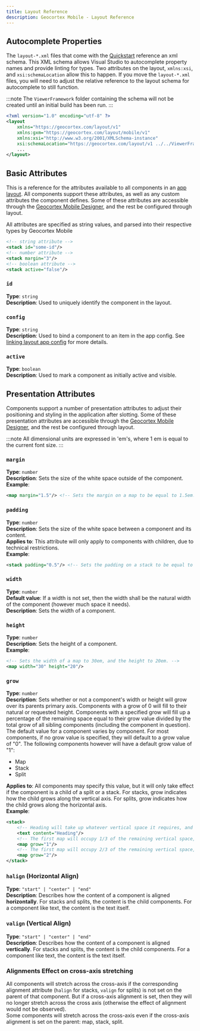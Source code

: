 ```yaml
---
title: Layout Reference
description: Geocortex Mobile - Layout Reference
---
```



## Autocomplete Properties

The `layout-*.xml` files that come with the [Quickstart](sdk-getting-started.mdx) reference an xml schema. This XML schema allows Visual Studio to autocomplete property names and provide linting for types. Two attributes on the layout, `xmlns:xsi`, and `xsi:schemaLocation` allow this to happen. If you move the `layout-*.xml` files, you will need to adjust the relative reference to the layout schema for autocomplete to still function.

:::note
The `ViewerFramework` folder containing the schema will not be created until an initial build has been run.
:::

```xml
<?xml version="1.0" encoding="utf-8" ?>
<layout
    xmlns="https://geocortex.com/layout/v1"
    xmlns:gxm="https://geocortex.com/layout/mobile/v1"
    xmlns:xsi="http://www.w3.org/2001/XMLSchema-instance"
    xsi:schemaLocation="https://geocortex.com/layout/v1 ../../ViewerFramework/layout/layout-mobile.xsd">
    ...
</layout>
```

## Basic Attributes

This is a reference for the attributes available to all components in an [app layout](configuration-layout.mdx). All components support these attributes, as well as any custom attributes the component defines. Some of these attributes are accessible through the [Geocortex Mobile Designer](https://apps.geocortex.com/mobileviewer/designer/), and the rest be configured through layout.

All attributes are specified as string values, and parsed into their respective types by Geocortex Mobile

```xml
<!-- string attribute -->
<stack id="some-id"/>
<!-- number attribute -->
<stack margin="3"/>
<!-- boolean attribute -->
<stack active="false"/>
```

### `id`

**Type**: `string`  
**Description**: Used to uniquely identify the component in the layout.

### `config`

**Type**: `string`  
**Description**: Used to bind a component to an item in the app config. See [linking layout app config](configuration-app-config.mdx#linking-layout-to-app-config) for more details.

### `active`

**Type**: `boolean`  
**Description**: Used to mark a component as initially active and visible.

## Presentation Attributes

Components support a number of presentation attributes to adjust their positioning and styling in the application after slotting. Some of these presentation attributes are accessible through the [Geocortex Mobile Designer](https://apps.geocortex.com/mobileviewer/designer/), and the rest be configured through layout.

:::note
All dimensional units are expressed in 'em's, where 1 em is equal to the current font size.
:::

### `margin`

**Type**: `number`  
**Description**: Sets the size of the white space outside of the component.  
**Example**:

```xml
<map margin="1.5"/> <!-- Sets the margin on a map to be equal to 1.5em. This would be 22.5 pts high if the current font size is 15 -->
```

### `padding`

**Type**: `number`  
**Description**: Sets the size of the white space between a component and its content.  
**Applies to**: This attribute will only apply to components with children, due to technical restrictions.  
**Example**:

```xml
<stack padding="0.5"/> <!-- Sets the padding on a stack to be equal to 0.5em. This would be 7.5 pts high if the current font size is 15 -->
```

### `width`

**Type**: `number`  
**Default value**: If a width is not set, then the width shall be the natural width of the component (however much space it needs).  
**Description**: Sets the width of a component.

### `height`

**Type**: `number`  
**Description**: Sets the height of a component.  
**Example**:

```xml
<!-- Sets the width of a map to 30em, and the height to 20em. -->
<map width="30" height="20"/>
```

### `grow`

**Type**: `number`  
**Description**: Sets whether or not a component's width or height will grow over its parents primary axis. Components with a grow of 0 will fill to their natural or requested height. Components with a specified grow will fill up a percentage of the remaining space equal to their grow value divided by the total grow of all sibling components (including the component in question).  
The default value for a component varies by component. For most components, if no grow value is specified, they will default to a grow value of "0". The following components however will have a default grow value of "1":

-   Map
-   Stack
-   Split

**Applies to**: All components may specify this value, but it will only take effect if the component is a child of a split or a stack. For stacks, grow indicates how the child grows along the vertical axis. For splits, grow indicates how the child grows along the horizontal axis.  
**Example**:

```xml
<stack>
    <!-- Heading will take up whatever vertical space it requires, and will occupy its natural width. -->
    <text content="Heading"/>
    <!-- The first map will occupy 1/3 of the remaining vertical space, and will occupy the full width available. -->
    <map grow="1"/>
    <!-- The first map will occupy 2/3 of the remaining vertical space, and will occupy the full width available. -->
    <map grow="2"/>
</stack>
```

### `halign` (Horizontal Align)

**Type**: `"start" | "center" | "end"`  
**Description**: Describes how the content of a component is aligned **horizontally**. For stacks and splits, the content is the child components. For a component like text, the content is the text itself.

### `valign` (Vertical Align)

**Type**: `"start" | "center" | "end"`  
**Description**: Describes how the content of a component is aligned **vertically**. For stacks and splits, the content is the child components. For a component like text, the content is the text itself.

### Alignments Effect on cross-axis stretching

All components will stretch across the cross-axis if the corresponding alignment attribute (`halign` for stacks, `valign` for splits) is not set on the parent of that component. But if a cross-axis alignment is set, then they will no longer stretch across the cross axis (otherwise the effect of alignment would not be observed).  
Some components will stretch across the cross-axis even if the cross-axis alignment is set on the parent: map, stack, split.

